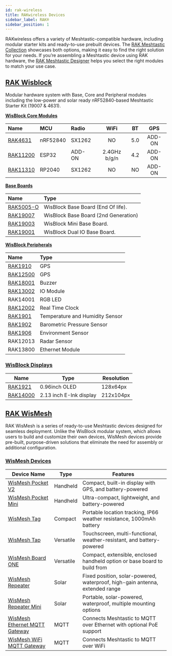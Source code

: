```yaml
---
id: rak-wireless
title: RAKwireless Devices
sidebar_label: RAK®
sidebar_position: 1
---
```


RAKwireless offers a variety of Meshtastic-compatible hardware, including modular starter kits and ready-to-use prebuilt devices. The [RAK Meshtastic Collection](https://msh.to/rak-collection) showcases both options, making it easy to find the right solution for your needs. If you’re assembling a Meshtastic device using RAK hardware, the [RAK Meshtastic Designer](http://meshtastic-designer.rakwireless.com?utm_source=website_partner&utm_medium=referral&utm_campaign=rak_meshtastic_collab) helps you select the right modules to match your use case.

## [RAK Wisblock](./wisblock/)

Modular hardware system with Base, Core and Peripheral modules including the low-power and solar ready nRF52840-based Meshtastic Starter Kit (19007 & 4631).

[**WisBlock Core Modules**](./wisblock/core-module/)

| Name                                                | MCU      | Radio  |     WiFi     | BT  |  GPS   |
| :-------------------------------------------------- | :------- | :----- | :----------: | :-: | :----: |
| [RAK4631](./wisblock/core-module?rakcore=RAK4631)   | nRF52840 | SX1262 |      NO      | 5.0 | ADD-ON |
| [RAK11200](./wisblock/core-module?rakcore=RAK11200) | ESP32    | ADD-ON | 2.4GHz b/g/n | 4.2 | ADD-ON |
| [RAK11310](./wisblock/core-module?rakcore=RAK11310) | RP2040   | SX1262 |      NO      | NO  | ADD-ON |

[**Base Boards**](./wisblock/base-board/)

| Name                                                 | Type                                 |
| :--------------------------------------------------- | :----------------------------------- |
| [RAK5005-O](./wisblock/base-board?rakbase=RAK5005-O) | WisBlock Base Board (End Of life).   |
| [RAK19007](./wisblock/base-board?rakbase=RAK19007)   | WisBlock Base Board (2nd Generation) |
| [RAK19003](./wisblock/base-board?rakbase=RAK19003)   | WisBlock Mini Base Board.            |
| [RAK19001](./wisblock/base-board?rakbase=RAK19001)   | WisBlock Dual IO Base Board.         |

[**WisBlock Peripherals**](./wisblock/peripherals/)

| Name                                                                 | Type                            |
| :------------------------------------------------------------------- | :------------------------------ |
| [RAK1910](./wisblock/peripherals?rakmodules=GPS)                     | GPS                             |
| [RAK12500](./wisblock/peripherals?rakmodules=GPS)                    | GPS                             |
| [RAK18001](./wisblock/peripherals?rakmodules=Buzzer)                 | Buzzer                          |
| [RAK13002](./wisblock/peripherals?rakmodules=IO)                     | IO Module                       |
| RAK14001                                                             | RGB LED                         |
| [RAK12002](./wisblock/peripherals?rakmodules=RTC)                    | Real Time Clock                 |
| [RAK1901](./wisblock/peripherals?rakmodules=Sensors&sensors=RAK1901) | Temperature and Humidity Sensor |
| [RAK1902](./wisblock/peripherals?rakmodules=Sensors&sensors=RAK1902) | Barometric Pressure Sensor      |
| [RAK1906](./wisblock/peripherals?rakmodules=Sensors&sensors=RAK1906) | Environment Sensor              |
| RAK12013                                                             | Radar Sensor                    |
| RAK13800                                                             | Ethernet Module                 |

### [WisBlock Displays](./wisblock/screens/)

| Name                                            | Type                    | Resolution |
| ----------------------------------------------- | ----------------------- | ---------- |
| [RAK1921](./wisblock/screens?rakscreens=OLED)   | 0.96inch OLED           | 128x64px   |
| [RAK14000](./wisblock/screens?rakscreens=E-Ink) | 2.13 inch E-Ink display | 212x104px  |

## [RAK WisMesh](./wismesh/)

RAK WisMesh is a series of ready-to-use Meshtastic devices designed for seamless deployment. Unlike the WisBlock modular system, which allows users to build and customize their own devices, WisMesh devices provide pre-built, purpose-driven solutions that eliminate the need for assembly or additional configuration.

### [WisMesh Devices](./wismesh/)

| Device Name                                                                  | Type      | Features                                                                     |
| ---------------------------------------------------------------------------- | --------- | ---------------------------------------------------------------------------- |
| [WisMesh Pocket V2](./wismesh/pocket/?pocket=pocketv2)                       | Handheld  | Compact, built-in display with GPS, and battery-powered                      |
| [WisMesh Pocket Mini](./wismesh/pocket/?pocket=pocket-mini)                  | Handheld  | Ultra-compact, lightweight, and battery-powered                              |
| [WisMesh Tag](./wismesh/tag)                                                 | Compact   | Portable location tracking, IP66 weather resistance, 1000mAh battery         |
| [WisMesh Tap](./wismesh/tap)                                                 | Versatile | Touchscreen, multi-functional, weather-resistant, and battery-powered        |
| [WisMesh Board ONE](./wismesh/board-one)                                     | Versatile | Compact, extensible, enclosed handheld option or base board to build from    |
| [WisMesh Repeater](./wismesh/repeater/?repeater=repeater)                    | Solar     | Fixed position, solar-powered, waterproof, high-gain antenna, extended range |
| [WisMesh Repeater Mini](./wismesh/repeater/?repeater=repeater-mini)          | Solar     | Portable, solar-powered, waterproof, multiple mounting options               |
| [WisMesh Ethernet MQTT Gateway](./wismesh/gateway/?gateway=gateway-ethernet) | MQTT      | Connects Meshtastic to MQTT over Ethernet with optional PoE support          |
| [WisMesh WiFi MQTT Gateway](./wismesh/gateway/?gateway=gateway-wifi)         | MQTT      | Connects Meshtastic to MQTT over WiFi                                        |
